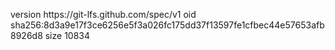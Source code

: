 version https://git-lfs.github.com/spec/v1
oid sha256:8d3a9e17f3ce6256e5f3a026fc175dd37f13597fe1cfbec44e57653afb8926d8
size 10834

